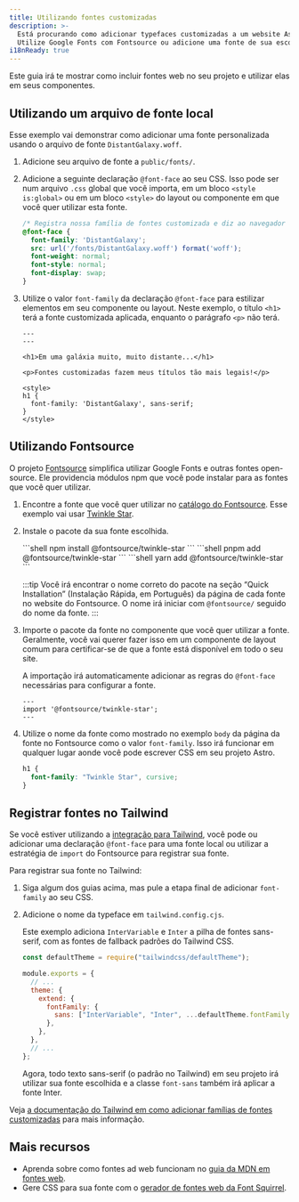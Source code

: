 ```yaml
---
title: Utilizando fontes customizadas
description: >-
  Está procurando como adicionar typefaces customizadas a um website Astro?
  Utilize Google Fonts com Fontsource ou adicione uma fonte de sua escolha.
i18nReady: true
---
```



Este guia irá te mostrar como incluir fontes web no seu projeto e utilizar elas em seus componentes.

## Utilizando um arquivo de fonte local

Esse exemplo vai demonstrar como adicionar uma fonte personalizada usando o arquivo de fonte `DistantGalaxy.woff`.

1. Adicione seu arquivo de fonte a `public/fonts/`.
1. Adicione a seguinte declaração `@font-face` ao seu CSS. Isso pode ser num arquivo `.css` global que você importa, em um bloco `<style is:global>` ou em um bloco `<style>` do layout ou componente em que você quer utilizar esta fonte.

    ```css
    /* Registra nossa família de fontes customizada e diz ao navegador aonde encontrá-la. */
    @font-face {
      font-family: 'DistantGalaxy';
      src: url('/fonts/DistantGalaxy.woff') format('woff');
      font-weight: normal;
      font-style: normal;
      font-display: swap;
    }
    ```

1. Utilize o valor `font-family` da declaração `@font-face` para estilizar elementos em seu componente ou layout. Neste exemplo, o título `<h1>` terá a fonte customizada aplicada, enquanto o parágrafo `<p>` não terá.

    ```astro title="src/pages/exemplo.astro" {9-11}
    ---
    ---

    <h1>Em uma galáxia muito, muito distante...</h1>

    <p>Fontes customizadas fazem meus títulos tão mais legais!</p>

    <style>
    h1 {
      font-family: 'DistantGalaxy', sans-serif;
    }
    </style>
    ```

## Utilizando Fontsource

O projeto [Fontsource](https://fontsource.org/) simplifica utilizar Google Fonts e outras fontes open-source. Ele providencia módulos npm que você pode instalar para as fontes que você quer utilizar.

1. Encontre a fonte que você quer utilizar no [catálogo do Fontsource](https://fontsource.org/). Esse exemplo vai usar [Twinkle Star](https://fontsource.org/fonts/twinkle-star).
1. Instale o pacote da sua fonte escolhida.

    <PackageManagerTabs>
      <Fragment slot="npm">
      ```shell
      npm install @fontsource/twinkle-star
      ```
      </Fragment>
      <Fragment slot="pnpm">
      ```shell
      pnpm add @fontsource/twinkle-star
      ```
      </Fragment>
      <Fragment slot="yarn">
      ```shell
      yarn add @fontsource/twinkle-star
      ```
      </Fragment>
    </PackageManagerTabs>

    :::tip
    Você irá encontrar o nome correto do pacote na seção “Quick Installation” (Instalação Rápida, em Português) da página de cada fonte no website do Fontsource. O nome irá iniciar com `@fontsource/` seguido do nome da fonte.
    :::

1. Importe o pacote da fonte no componente que você quer utilizar a fonte. Geralmente, você vai querer fazer isso em um componente de layout comum para certificar-se de que a fonte está disponível em todo o seu site.

    A importação irá automaticamente adicionar as regras do `@font-face` necessárias para configurar a fonte.

    ```astro title="src/layouts/BaseLayout.astro"
    ---
    import '@fontsource/twinkle-star';
    ---
    ```

1. Utilize o nome da fonte como mostrado no exemplo `body` da página da fonte no Fontsource como o valor `font-family`. Isso irá funcionar em qualquer lugar aonde você pode escrever CSS em seu projeto Astro.

    ```css
    h1 {
      font-family: "Twinkle Star", cursive;
    }
    ```

## Registrar fontes no Tailwind

Se você estiver utilizando a [integração para Tailwind](/pt-br/guides/integrations-guide/tailwind/), você pode ou adicionar uma declaração `@font-face` para uma fonte local ou utilizar a estratégia de `import` do Fontsource para registrar sua fonte.

Para registrar sua fonte no Tailwind:

1. Siga algum dos guias acima, mas pule a etapa final de adicionar `font-family` ao seu CSS.
1. Adicione o nome da typeface em `tailwind.config.cjs`.

    Este exemplo adiciona `InterVariable` e `Inter` a pilha de fontes sans-serif, com as fontes de fallback padrões do Tailwind CSS.

    ```js title="tailwind.config.cjs" ins={1,7-9}
    const defaultTheme = require("tailwindcss/defaultTheme");

    module.exports = {
      // ...
      theme: {
        extend: {
          fontFamily: {
            sans: ["InterVariable", "Inter", ...defaultTheme.fontFamily.sans],
          },
        },
      },
      // ...
    };
    ```

    Agora, todo texto sans-serif (o padrão no Tailwind) em seu projeto irá utilizar sua fonte escolhida e a classe `font-sans` também irá aplicar a fonte Inter.

Veja [a documentação do Tailwind em como adicionar famílias de fontes customizadas](https://tailwindcss.com/docs/font-family#using-custom-values) para mais informação.

## Mais recursos

- Aprenda sobre como fontes ad web funcionam no [guia da MDN em fontes web](https://developer.mozilla.org/en-US/docs/Learn/CSS/Styling_text/Web_fonts).
- Gere CSS para sua fonte com o [gerador de fontes web da Font Squirrel](https://www.fontsquirrel.com/tools/webfont-generator).
